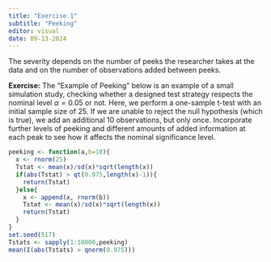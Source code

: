 ```yaml
---
title: "Exercise 1"
subtitle: "Peeking"
editor: visual
date: 09-13-2024
---
```


The severity depends on the number of peeks the researcher takes at the data and on the number of observations added between peeks.

**Exercise:** The "Example of Peeking" below is an example of a small simulation study, checking whether a designed test strategy respects the nominal level $\alpha = 0.05$ or not. Here, we perform a one-sample t-test with an initial sample size of 25. If we are unable to reject the null hypothesis (which is true), we add an additional 10 observations, but only once. Incorporate further levels of peeking and different amounts of added information at each peak to see how it affects the nominal significance level.


```r
peeking <- function(a,b=10){
  x <- rnorm(25)
  Tstat <- mean(x)/sd(x)*sqrt(length(x))
  if(abs(Tstat) > qt(0.975,length(x)-1)){
    return(Tstat)
  }else{
    x <- append(x, rnorm(b))
    Tstat <- mean(x)/sd(x)*sqrt(length(x))
    return(Tstat)
  }
}
set.seed(517)
Tstats <- sapply(1:10000,peeking)
mean(I(abs(Tstats) > qnorm(0.975)))
```
